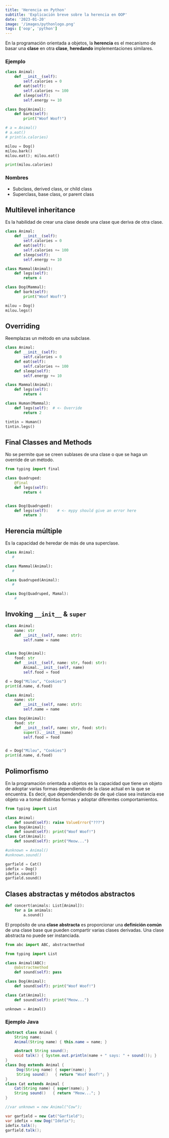 ```yaml
---
title: 'Herencia en Python'
subtitle: 'Explicación breve sobre la herencia en OOP'
date: '2023-01-20'
image: '/images/pythonlogo.png'
tags: ['oop', 'python']
---
```


En la programación orientada a objetos, la **herencia** es el mecanismo de basar una **clase** en otra **clase**, **heredando** implementaciones similares.

### Ejemplo

```python
class Animal:
    def __init__(self):
        self.calories = 0
    def eat(self):
        self.calories += 100
    def sleep(self):
        self.energy += 10

class Dog(Animal):
    def bark(self):
        print("Woof Woof!")

# a = Animal()
# a.eat()
# print(a.calories)

milou = Dog()
milou.bark()
milou.eat(); milou.eat()

print(milou.calories)
```

### Nombres

- Subclass, derived class, or child class
- Superclass, base class, or parent class

## Multilevel inheritance

Es la habilidad de crear una clase desde una clase que deriva de otra clase.

```python
class Animal:
    def __init__(self):
        self.calories = 0
    def eat(self):
        self.calories += 100
    def sleep(self):
        self.energy += 10

class Mammal(Animal):
    def legs(self):
        return 4

class Dog(Mammal):
    def bark(self):
        print("Woof Woof!")

milou = Dog()
milou.legs()
```

## Overriding

Reemplazas un método en una subclase.

```python
class Animal:
    def __init__(self):
        self.calories = 0
    def eat(self):
        self.calories += 100
    def sleep(self):
        self.energy += 10

class Mammal(Animal):
    def legs(self):
        return 4

class Human(Mammal):
    def legs(self):  # <- Override
        return 2

tintin = Human()
tintin.legs()
```

## Final Classes and Methods

No se permite que se creen sublases de una clase o que se haga un override de un método.

```python
from typing import final

class Quadruped:
    @final
    def legs(self):
        return 4


class Dog(Quadruped):
    def legs(self):    # <- mypy should give an error here
        return 3
```

## Herencia múltiple

Es la capacidad de heredar de más de una superclase.

```python
class Animal:
   #

class Mammal(Animal):
   #

class Quadruped(Animal):
   #

class Dog(Quadruped, Mamal):
	#
```

## Invoking `__init__` & `super`

```python
class Animal:
    name: str
    def __init__(self, name: str):
        self.name = name


class Dog(Animal):
    food: str
    def __init__(self, name: str, food: str):
        Animal.__init__(self, name)
        self.food = food

d = Dog("Milou", "Cookies")
print(d.name, d.food)
```

```python
class Animal:
    name: str
    def __init__(self, name: str):
        self.name = name

class Dog(Animal):
    food: str
    def __init__(self, name: str, food: str):
        super().__init__(name)
        self.food = food


d = Dog("Milou", "Cookies")
print(d.name, d.food)
```

## Polimorfismo

En la programación orientada a objetos es la capacidad que tiene un objeto de adoptar varias formas dependiendo de la clase actual en la que se encuentra. Es decir, que dependendiendo de de qué clase sea instancia ese objeto va a tomar distintas formas y adoptar diferentes comportamientos.

```python
from typing import List

class Animal:
    def sound(self): raise ValueError("???")
class Dog(Animal):
    def sound(self): print("Woof Woof!")
class Cat(Animal):
    def sound(self): print("Meow...")

#unknown = Animal()
#unknown.sound()

garfield = Cat()
idefix = Dog()
idefix.sound()
garfield.sound()
```

## Clases abstractas y métodos abstractos

```python
def concert(animals: List[Animal]):
    for a in animals:
        a.sound()
```

El propósito de una **clase abstracta** es proporcionar una **definición común** de una clase base que pueden compartir varias clases derivadas. Una clase abstracta no puede ser instanciada.

```python
from abc import ABC, abstractmethod

from typing import List

class Animal(ABC):
    @abstractmethod
    def sound(self): pass

class Dog(Animal):
    def sound(self): print("Woof Woof!")

class Cat(Animal):
    def sound(self): print("Meow...")

unknown = Animal()
```

### Ejemplo Java

```java
abstract class Animal {
    String name;
    Animal(String name) { this.name = name; }

    abstract String sound();
    void talk() { System.out.println(name + " says: " + sound()); }
}
class Dog extends Animal {
     Dog(String name) { super(name); }
     String sound()   { return "Woof Woof!"; }
}
class Cat extends Animal {
    Cat(String name) { super(name); }
    String sound()   { return "Meow..."; }
}

//var unknown = new Animal("Cow");

var garfield = new Cat("Garfield");
var idefix = new Dog("Idefix");
idefix.talk();
garfield.talk();
```
